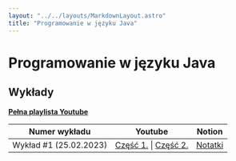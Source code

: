 ```yaml
---
layout: "../../layouts/MarkdownLayout.astro"
title: "Programowanie w języku Java"
---
```


# Programowanie w języku Java

## Wykłady

[**Pełna playlista Youtube**](https://www.youtube.com/playlist?list=PLxnzOnUpNzMBdvsYbqp4fe9tS5YmHTHO-)

| Numer wykładu          | Youtube                                                                              | Notion                                                                                                                   |
| ---------------------- | ------------------------------------------------------------------------------------ | ------------------------------------------------------------------------------------------------------------------------ |
| Wykład #1 (25.02.2023) | [Część 1.](https://youtu.be/N5sLciYXHTo) \| [Część 2.](https://youtu.be/mgbHejsRqPo) | [Notatki](https://zippy-tamarillo-525.notion.site/Programowanie-w-j-zyku-Java-Wyk-ad-1-d98274721eb34b8e9428948cf153f764) |
